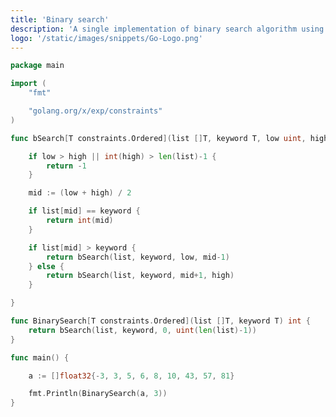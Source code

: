 ```yaml
---
title: 'Binary search'
description: 'A single implementation of binary search algorithm using Go Generics'
logo: '/static/images/snippets/Go-Logo.png'
---
```


```go
package main

import (
	"fmt"

	"golang.org/x/exp/constraints"
)

func bSearch[T constraints.Ordered](list []T, keyword T, low uint, high uint) int {

	if low > high || int(high) > len(list)-1 {
		return -1
	}

	mid := (low + high) / 2

	if list[mid] == keyword {
		return int(mid)
	}

	if list[mid] > keyword {
		return bSearch(list, keyword, low, mid-1)
	} else {
		return bSearch(list, keyword, mid+1, high)
	}

}

func BinarySearch[T constraints.Ordered](list []T, keyword T) int {
	return bSearch(list, keyword, 0, uint(len(list)-1))
}

func main() {

	a := []float32{-3, 3, 5, 6, 8, 10, 43, 57, 81}

	fmt.Println(BinarySearch(a, 3))
}
```